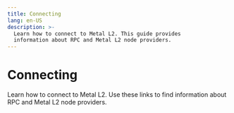 ```yaml
---
title: Connecting
lang: en-US
description: >-
  Learn how to connect to Metal L2. This guide provides
  information about RPC and Metal L2 node providers.
---
```



# Connecting

Learn how to connect to Metal L2. Use these links to find information about RPC and Metal L2 node providers.

<Cards>
  <Card title="Networks" href="/builders/tools/connect/networks" />

  <Card title="Rpc & node providers" href="/builders/tools/connect/rpc-providers" />
</Cards>
